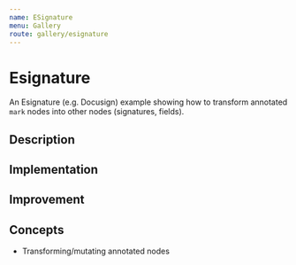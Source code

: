 ```yaml
---
name: ESignature
menu: Gallery
route: gallery/esignature
---
```



# Esignature
An Esignature (e.g. Docusign) example showing how to transform annotated `mark` nodes into other nodes (signatures, fields).

## Description

## Implementation

## Improvement

## Concepts
- Transforming/mutating annotated nodes

<Esignature />
